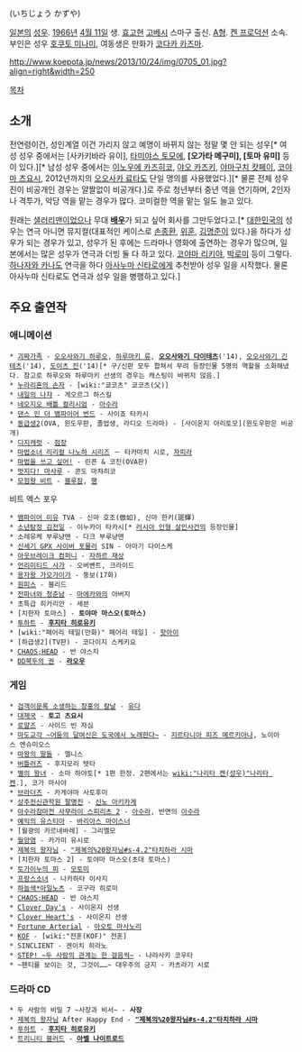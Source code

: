 {{{+1 一条和矢 }}} (いちじょう かずや)

[[일본]]의 [[성우]]. [[1966년]] [[4월 11일]] 생. [[효고]]현 [[고베]]시 스마구 출신. [[A형]]. [[켄 프로덕션]] 소속. 부인은 성우 [[호쿠토 미나미]], 여동생은 만화가 [[코다카 카즈마]].

http://www.koepota.jp/news/2013/10/24/img/0705_01.jpg?align=right&width=250



[[목차]]



== 소개 ==
전연령이건, 성인계열 이건 가리지 않고 예명이 바뀌지 않는 정말 몇 안 되는 성우[* 여성 성우 중에서는 [사카키바라 유이], [[타미야스 토모에]], '''[오가타 메구미], [토마 유미]''' 등이 있다.][* 남성 성우 중에서는 [[이노우에 카즈히코]], [[야오 카즈키]], [[야마구치 캇페이]], [[코야마 츠요시]], 2012년까지의 [[오오사카 료타]]도 단일 명의를 사용했었다.][* 물론 전체 성우진이 비공개인 경우는 얄짤없이 비공개다.]로 주로 청년부터 중년 역을 연기하며, 2인자나 격투가, 악당 역을 맡는 경우가 많다. 코미컬한 역을 맡는 일도 늘고 있다.

원래는 [[샐러리맨]]이었으나 무대 '''[[배우]]'''가 되고 싶어 회사를 그만두었다고.[* [[대한민국]]의 성우는 연극 아니면 뮤지컬(대표적인 케이스로 [[손종환]], [[위훈]], [[김명준]]이 있다.)을 하다가 성우가 되는 경우가 있고, 성우가 된 후에는 드라마나 영화에 출연하는 경우가 많으며, 일본에서는 많은 성우가 연극과 더빙 둘 다 하고 있다. [[코야마 리키야]], [[박로미]] 등이 그렇다. [[하나자와 카나]]도 연극을 하다 [[아사누마 신타로]]에게 추천받아 성우 일을 시작했다. 물론 아사누마 신타로도 연극과 성우 일을 병행하고 있다.]

== 주요 출연작 ==
=== 애니메이션 ===
 * [[괴짜가족]] - [[오오사와기 하루오]], [[하루마키 류]], '''[[오오사와기 다이테츠]]'''('14), [[오오사와기 긴테츠]]('14), [[도이츠 진]]('14)[* 구/신판 모두 합쳐서 무려 등장인물 5명의 역할을 소화해냈다. 참고로 하루오와 하루마키 선생의 경우는 캐스팅이 바뀌지 않음.]
 * [[누라리횬의 손자]] - [wiki:"쿄코츠" 쿄코츠(父)]
 * [[내일의 나쟈]] - 게오르그 하스킬
 * [[네오지오 배틀 컬리시엄]] - [[아수라]]
 * [[댄스 인 더 뱀파이어 번드]] - 사이죠 타카시
 * [[동급생2]](OVA, 윈도우판, 졸업생, 라디오 드라마) - [사이온지 아리토모](윈도우판은 비공개)
 * [[디지캐럿]] - [[점장]]
 * [[마법소녀 리리컬 나노하 시리즈]] － 타카마치 시로, [[자피라]]
 * [[마법을 쓰고 싶어!]] - 린픈 & 코진(OVA판)
 * [[멋지다! 마사루]] - 콘도 마챠히코
 * [[모험왕 비트]] - [[블루잠]], [[행]]
비트 엑스 포우
 * [[뱀파이어 미유]] TVA - 신마 호조(倣如), 신마 한키(斑輝)
 * [[소년탐정 김전일]] - 이누카이 타카시[* [[러시아 인형 살인사건]]의 등장인물]
 * 소레유케 부루냥맨 - 다크 부루냥맨
 * [[신세기 GPX 사이버 포뮬러]] SIN - 아마기 다이스케
 * [[아웃브레이크 컴퍼니]] - [[자하르 재상]]
 * [[언리미티드 사가]] - 오버벤트, 크라이드
 * [[용자왕 가오가이가]] - 뚱보(17화)
 * [[원피스]] - 블리드
 * [[전파녀와 청춘남]] - [[마에카와]]의 아버지
 * 초특급 히카리안 - 세븐
 * [치한자 토마스] - '''토야마 마스오(토마스)'''
 * [[투하트]] - '''[[후지타 히로유키]]'''
 * [wiki:"페어리 테일(만화)" 페어리 테일] - [[핫아이]]
 * [하급생2](TV판) - 코다이지 스케키요 
 * [[CHAOS;HEAD]] - 반 야스지
 * [[DD북두의 권]] - '''[[라오우]]'''

=== 게임 ===
 * [[검객이문록 소생하는 창홍의 칼날]] - [[유다]]
 * [[대제국]] - '''토고 츠요시'''
 * [[로얄즈]] - 사이드 빈 자심
 * [[마도교각 ~어둠의 달여신은 도국에서 노래한다~]] - [[지르타니아 피즈 메르키아나]], 노이아스 엔슈미오스
 * [[마왕의 딸들]] - 엘니스
 * [[버틀러즈]] - 후지모리 텟타
 * [[별의 왕녀]] - 소마 하야토[* 1편 한정. 2편에서는 [[wiki:"나리타 켄(성우)"나리타 켄]].], 코가 마사야
 * [[브라더즈]] - 카게야마 사토후미
 * [[상주전신관학원 팔명진]] - [[신노 아키카게]]
 * [[아수라참마전 사무라이 스피리츠 2]] - [[아수라]], 반면의 [[아수라]]
 * [[예익의 유스티아]] - [[바리아스 마이스너]]
 * [월광의 카르네바레] - 그리엘모
 * [[월양염]] - 카가미 유시로
 * [[제복의 왕자님]] - [["제복의%20왕자님#s-4.2"타치하라 시마]]
 * [치한자 토마스 2] - 토야마 마스오(초대 토마스)
 * [[토가이누의 피]] - [[모토미]]
 * [[프랑스소녀]] - 나카하타 이사지
 * [[하늘색*아일노츠]] - 코구라 히로미
 * [[CHAOS;HEAD]] - 반 야스지
 * [[Clover Day's]] - 사이온지 선생
 * [[Clover Heart's]] - 사이온지 선생
 * [[Fortune Arterial]] - [[아오토 마사노리]]
 * [[KOF]] - [wiki:"전훈(KOF)" 전훈]
 * SINCLIENT - 겐이치 히라노
 * [[STEP! ~두 사람의 관계는 한 걸음씩~]] - 나라사키 코우타
 * ~팬티를 보이는 것, 그것이……~ 대우주의 긍지 - 카츠라기 시로

=== 드라마 CD ===
 * 두 사람의 비밀 7 ~사장과 비서~ - '''사장'''
 * [[제복의 왕자님]] After Happy End - '''[["제복의%20왕자님#s-4.2"타치하라 시마]]'''
 * [[투하트]] - '''[[후지타 히로유키]]'''
 * [[트리니티 블러드]] - '''[[아벨 나이트로드]]'''
